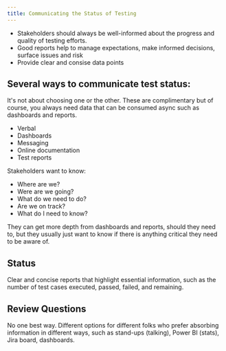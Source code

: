 ```yaml
---
title: Communicating the Status of Testing
---
```



- Stakeholders should always be well-informed about the progress and quality of testing efforts.
- Good reports help to manage expectations, make informed decisions, surface issues and risk
- Provide clear and consise data points

## Several ways to communicate test status:

It's not about choosing one or the other. These are complimentary but of course, you always need data that can be consumed async such as dashboards and reports.

- Verbal
- Dashboards
- Messaging
- Online documentation
- Test reports

Stakeholders want to know:
- Where are we?
- Were are we going?
- What do we need to do?
- Are we on track?
- What do I need to know?

They can get more depth from dashboards and reports, should they need to, but they usually just want to know if there is anything critical they need to be aware of.

## Status

Clear and concise reports that highlight essential information, such as the number of test cases executed, passed, failed, and remaining.

## Review Questions

<FAQList title="FAQs">
  <FAQ title="How can you communicate the status of testing?">
    No one best way. Different options for different folks who prefer absorbing information in different ways, such as stand-ups (talking), Power BI (stats), Jira board, dashboards.
  </FAQ>
</FAQList>